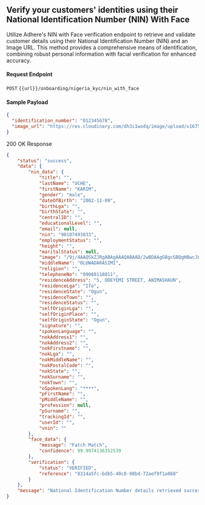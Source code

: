 ## Verify your customers' identities using their National Identification Number (NIN) With Face

Utilize Adhere's NIN with Face verification endpoint to retrieve and validate customer details using their National Identification Number (NIN) and an Image URL. This method provides a comprehensive means of identification, combining robust personal information with facial verification for enhanced accuracy.

#### Request Endpoint

`POST` `{{url}}/onboarding/nigeria_kyc/nin_with_face`

#### Sample Payload

```json
{
  "identification_number": "012345678",
  "image_url": "https://res.cloudinary.com/dh3i1wodq/image/upload/v1675410981/profile.jpg"
}
```

200 OK Response

``` json
{
    "status": "success",
    "data": {
        "nin_data": {
            "title": "",
            "lastName": "UCHE",
            "firstName": "KARIM",
            "gender": "male",
            "dateOfBirth": "2002-11-09",
            "birthLga": "",
            "birthState": "",
            "centralID": "",
            "educationalLevel": "",
            "email": null,
            "nin": "90187493033",
            "employmentStatus": "",
            "height": "",
            "maritalStatus": null,
            "image": "/9j/4AAQSkZJRgABAgAAAQABAAD/2wBDAAgGBgcGBQgHBwcJCQgKDBQNDAsLDBkSEw8UHRofHh0aHBwgJC4nICIsIxwcKDcpLDAxNDQ0Hyc5PTgyPC4zNDL/" # base 64,
            "middleName": "OLUWADARASIMI",
            "religion": "",
            "telephoneNo": "09088118811",
            "residenceAddress": "5, ODEYEMI STREET, ANIMASHAUN",
            "residenceLga": "Ifo",
            "residenceState": "Ogun",
            "residenceTown": "",
            "residenceStatus": "",
            "selfOriginLga": "",
            "selfOriginPlace": "",
            "selfOriginState": "Ogun",
            "signature": "",
            "spokenLanguage": "",
            "nokAddress1": "",
            "nokAddress2": "",
            "nokFirstname": "",
            "nokLga": "",
            "nokMiddleName": "",
            "nokPostalCode": "",
            "nokState": "",
            "nokSurname": "",
            "nokTown": "",
            "oSpokenLang": "****",
            "pFirstName": "",
            "pMiddleName": "",
            "profession": null,
            "pSurname": "",
            "trackingId": "",
            "userId": "",
            "vnin": ""
        },
        "face_data": {
            "message": "Fatch Match",
            "confidence": 99.9974136352539
        },
        "verification": {
            "status": "VERIFIED",
            "reference": "8314a5fc-bdb5-40c8-98bd-72aef9f1a868"
        }
    },
    "message": "National Identification Number details retrieved successfully"
}
```
